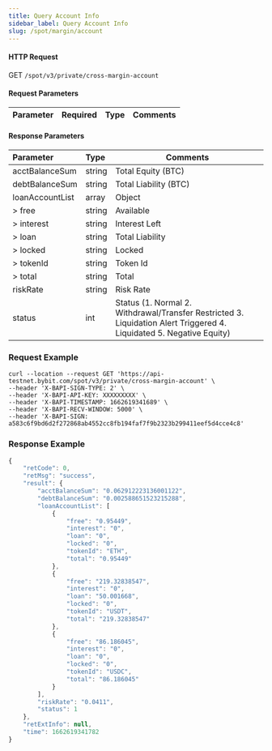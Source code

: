```yaml
---
title: Query Account Info
sidebar_label: Query Account Info
slug: /spot/margin/account
---
```




#### HTTP Request
GET <code>/spot/v3/private/cross-margin-account</code>

#### Request Parameters
| Parameter | Required | Type | Comments|
|:----- |:-------|:-----|------ |

#### Response Parameters
| Parameter | Type | Comments|
|:----- |:-----|----- |
|acctBalanceSum|string|Total Equity (BTC)|
|debtBalanceSum|string|Total Liability (BTC)|
|loanAccountList|array|Object|
|> free|string|Available|
|> interest|string|Interest Left|
|> loan|string|Total Liability|
|> locked|string|Locked|
|> tokenId|string|Token Id|
|> total|string|Total|
|riskRate|string|Risk Rate|
|status|int|Status (1. Normal 2. Withdrawal/Transfer Restricted 3. Liquidation Alert Triggered 4. Liquidated 5. Negative Equity)|


### Request Example

<Tabs>
<TabItem value="console" label="Console">

```http
curl --location --request GET 'https://api-testnet.bybit.com/spot/v3/private/cross-margin-account' \
--header 'X-BAPI-SIGN-TYPE: 2' \
--header 'X-BAPI-API-KEY: XXXXXXXXX' \
--header 'X-BAPI-TIMESTAMP: 1662619341689' \
--header 'X-BAPI-RECV-WINDOW: 5000' \
--header 'X-BAPI-SIGN: a583c6f9bd6d2f272868ab4552cc8fb194faf7f9b2323b299411eef5d4cce4c8'
```

</TabItem>
</Tabs>

### Response Example

```javascript
{
    "retCode": 0,
    "retMsg": "success",
    "result": {
        "acctBalanceSum": "0.062912223136001122",
        "debtBalanceSum": "0.002588651523215288",
        "loanAccountList": [
            {
                "free": "0.95449",
                "interest": "0",
                "loan": "0",
                "locked": "0",
                "tokenId": "ETH",
                "total": "0.95449"
            },
            {
                "free": "219.32838547",
                "interest": "0",
                "loan": "50.001668",
                "locked": "0",
                "tokenId": "USDT",
                "total": "219.32838547"
            },
            {
                "free": "86.186045",
                "interest": "0",
                "loan": "0",
                "locked": "0",
                "tokenId": "USDC",
                "total": "86.186045"
            }
        ],
        "riskRate": "0.0411",
        "status": 1
    },
    "retExtInfo": null,
    "time": 1662619341782
}
```
